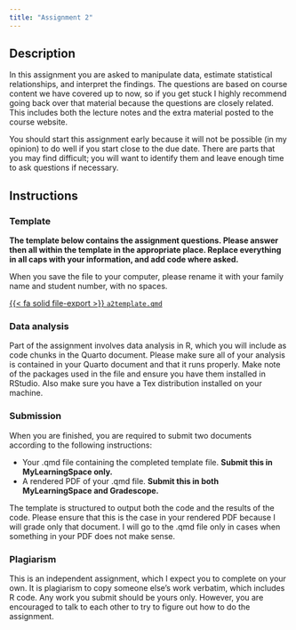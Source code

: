 ```yaml
---
title: "Assignment 2"
---
```


## Description

In this assignment you are asked to manipulate data, estimate statistical relationships, and interpret the findings. The questions are based on course content we have covered up to now, so if you get stuck I highly recommend going back over that material because the questions are closely related. This includes both the lecture notes and the extra material posted to the course website.

You should start this assignment early because it will not be possible (in my opinion) to do well if you start close to the due date. There are parts that you may find difficult; you will want to identify them and leave enough time to ask questions if necessary.

## Instructions

### Template

**The template below contains the assignment questions. Please answer then all within the template in the appropriate place. Replace everything in all caps with your information, and add code where asked.**

When you save the file to your computer, please rename it with your family name and student number, with no spaces.

[{{< fa solid file-export >}} `a2template.qmd`](/assignments/files/a2template.qmd)

### Data analysis

Part of the assignment involves data analysis in R, which you will include as code chunks in the Quarto document. Please make sure all of your analysis is contained in your Quarto document and that it runs properly. Make note of the packages used in the file and ensure you have them installed in RStudio. Also make sure you have a Tex distribution installed on your machine.

### Submission

When you are finished, you are required to submit two documents according to the following instructions:

-   Your .qmd file containing the completed template file. **Submit this in MyLearningSpace only.**
-   A rendered PDF of your .qmd file. **Submit this in both MyLearningSpace and Gradescope.**

The template is structured to output both the code and the results of the code. Please ensure that this is the case in your rendered PDF because I will grade only that document. I will go to the .qmd file only in cases when something in your PDF does not make sense.

### Plagiarism

This is an independent assignment, which I expect you to complete on your own. It is plagiarism to copy someone else's work verbatim, which includes R code. Any work you submit should be yours only. However, you are encouraged to talk to each other to try to figure out how to do the assignment.
